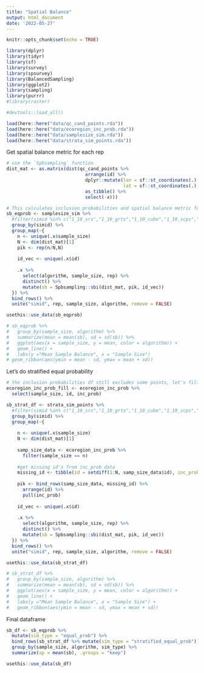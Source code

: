 ```yaml
---
title: "Spatial Balance"
output: html_document
date: '2022-05-27'
---
```


```r
knitr::opts_chunk$set(echo = TRUE)
```

```r
library(dplyr)
library(tidyr)
library(sf)
library(survey)
library(spsurvey)
library(BalancedSampling)
library(ggplot2)
library(sampling)
library(purrr)
#library(raster)

#devtools::load_all()
```

```r
load(here::here("data/qc_cand_points.rda"))
load(here::here("data/ecoregion_inc_prob.rda"))
load(here::here("data/samplesize_sim.rda"))
load(here::here("data/strata_sim_points.rda"))
```


Get spatial balance metric for each rep
```r
# use the `Spbsampling` function
dist_mat <- as.matrix(dist(qc_cand_points %>% 
                             arrange(id) %>%
                             dplyr::mutate(lon = sf::st_coordinates(.)[,1], 
                                           lat = sf::st_coordinates(.)[,2]) %>%
                             as_tibble() %>%
                             select(-x)))

# This calculates inclusion probabilities and spatial balance metric for an equal probability study design
sb_eqprob <- samplesize_sim %>%
  #filter(simid %in% c("1_10_srs","1_10_grts","1_10_cube","1_10_scps","1_10_lpm1","1_10_lpm2")) %>%
  group_by(simid) %>%
  group_map(~{
    n <- unique(.x$sample_size)
    N <- dim(dist_mat)[1]
    pik <- rep(n/N,N)
    
    id_vec <- unique(.x$id)
    
    .x %>%
      select(algorithm, sample_size, rep) %>% 
      distinct() %>%
      mutate(sb = Spbsampling::sbi(dist_mat, pik, id_vec))
  }) %>%
  bind_rows() %>%
  unite("simid", rep, sample_size, algorithm, remove = FALSE)

usethis::use_data(sb_eqprob)

# sb_eqprob %>%
#   group_by(sample_size, algorithm) %>%
#   summarize(mean = mean(sb), sd = sd(sb)) %>%
#   ggplot(aes(x = sample_size, y = mean, color = algorithm)) +
#   geom_line() +
#   labs(y ="Mean Sample Balance", x = "Sample Size") 
# geom_ribbon(aes(ymin = mean - sd, ymax = mean + sd))
```

Let's do stratified equal probability
```r
# the inclusion probabilities df still excludes some points, let's fill in the holes
ecoregion_inc_prob_fill <- ecoregion_inc_prob %>%
  select(sample_size, id, inc_prob)

sb_strat_df <- strata_sim_points %>%
  #filter(simid %in% c("1_10_srs","1_10_grts","1_10_cube","1_10_scps","1_10_lpm1","1_10_lpm2")) %>%
  group_by(simid) %>%
  group_map(~{
    
    n <- unique(.x$sample_size)
    N <- dim(dist_mat)[1]
    
    samp_size_data <- ecoregion_inc_prob %>%
      filter(sample_size == n)
    
    #get missing id's from inc_prob data
    missing_id <- tibble(id = setdiff(1:N, samp_size_data$id), inc_prob = 0)
    
    pik <- bind_rows(samp_size_data, missing_id) %>%
      arrange(id) %>%
      pull(inc_prob)
    
    id_vec <- unique(.x$id)
    
    .x %>%
      select(algorithm, sample_size, rep) %>% 
      distinct() %>%
      mutate(sb = Spbsampling::sbi(dist_mat, pik, id_vec))
  }) %>%
  bind_rows() %>%
  unite("simid", rep, sample_size, algorithm, remove = FALSE)

usethis::use_data(sb_strat_df)

# sb_strat_df %>%
#   group_by(sample_size, algorithm) %>%
#   summarize(mean = mean(sb), sd = sd(sb)) %>%
#   ggplot(aes(x = sample_size, y = mean, color = algorithm)) +
#   geom_line() +
#   labs(y ="Mean Sample Balance", x = "Sample Size") +
#   geom_ribbon(aes(ymin = mean - sd, ymax = mean + sd))
```

Final dataframe
```r
sb_df <- sb_eqprob %>%
  mutate(sim_type = "equal_prob") %>%
  bind_rows(sb_strat_df %>% mutate(sim_type = "stratified_equal_prob")) %>%
  group_by(sample_size, algorithm, sim_type) %>%
  summarize(sp = mean(sb), .groups = "keep") 

usethis::use_data(sb_df)
```


